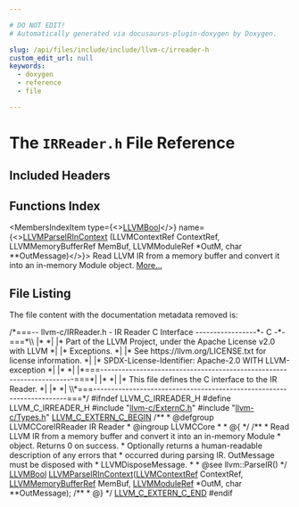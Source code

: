 ```yaml
---

# DO NOT EDIT!
# Automatically generated via docusaurus-plugin-doxygen by Doxygen.

slug: /api/files/include/include/llvm-c/irreader-h
custom_edit_url: null
keywords:
  - doxygen
  - reference
  - file

---
```





# The `IRReader.h` File Reference

<DoxygenPage pluginConfig={pluginConfig}>



## Included Headers

<IncludesList>
<IncludesListItem
  filePath="llvm-c/ExternC.h"
  permalink="/docs/api/files/include/include/llvm-c/externc-h"
  isLocal="true" />
<IncludesListItem
  filePath="llvm-c/Types.h"
  permalink="/docs/api/files/include/include/llvm-c/types-h"
  isLocal="true" />
</IncludesList>

## Functions Index

<MembersIndex>

<MembersIndexItem
  type={<><a href="/docs/api/groups/llvmcsupporttypes/#ga209de0bceb13179a973c6a45211617bd">LLVMBool</a></>}
  name={<><a href="/docs/api/groups/llvmccoreirreader/#ga319e4562ffb47ec6eba2eb70ffdbaa37">LLVMParseIRInContext</a> (LLVMContextRef ContextRef, LLVMMemoryBufferRef MemBuf, LLVMModuleRef &#42;OutM, char &#42;&#42;OutMessage)</>}>
Read LLVM IR from a memory buffer and convert it into an in-memory Module object. <a href="/docs/api/groups/llvmccoreirreader/#ga319e4562ffb47ec6eba2eb70ffdbaa37">More...</a>
</MembersIndexItem>

</MembersIndex>


## File Listing

The file content with the documentation metadata removed is:

<ProgramListing>

<Link id="l00001" /><CodeLine lineNumber="1"><Highlight kind="comment">/&#42;===-- llvm-c/IRReader.h - IR Reader C Interface -----------------&#42;- C -&#42;-===&#42;\\</Highlight></CodeLine>
<Link id="l00002" /><CodeLine lineNumber="2"><Highlight kind="comment">|&#42;                                                                            &#42;|</Highlight></CodeLine>
<Link id="l00003" /><CodeLine lineNumber="3"><Highlight kind="comment">|&#42; Part of the LLVM Project, under the Apache License v2.0 with LLVM          &#42;|</Highlight></CodeLine>
<Link id="l00004" /><CodeLine lineNumber="4"><Highlight kind="comment">|&#42; Exceptions.                                                                &#42;|</Highlight></CodeLine>
<Link id="l00005" /><CodeLine lineNumber="5"><Highlight kind="comment">|&#42; See https://llvm.org/LICENSE.txt for license information.                  &#42;|</Highlight></CodeLine>
<Link id="l00006" /><CodeLine lineNumber="6"><Highlight kind="comment">|&#42; SPDX-License-Identifier: Apache-2.0 WITH LLVM-exception                    &#42;|</Highlight></CodeLine>
<Link id="l00007" /><CodeLine lineNumber="7"><Highlight kind="comment">|&#42;                                                                            &#42;|</Highlight></CodeLine>
<Link id="l00008" /><CodeLine lineNumber="8"><Highlight kind="comment">|&#42;===----------------------------------------------------------------------===&#42;|</Highlight></CodeLine>
<Link id="l00009" /><CodeLine lineNumber="9"><Highlight kind="comment">|&#42;                                                                            &#42;|</Highlight></CodeLine>
<Link id="l00010" /><CodeLine lineNumber="10"><Highlight kind="comment">|&#42; This file defines the C interface to the IR Reader.                        &#42;|</Highlight></CodeLine>
<Link id="l00011" /><CodeLine lineNumber="11"><Highlight kind="comment">|&#42;                                                                            &#42;|</Highlight></CodeLine>
<Link id="l00012" /><CodeLine lineNumber="12"><Highlight kind="comment">\\&#42;===----------------------------------------------------------------------===&#42;/</Highlight><Highlight kind="normal"></Highlight></CodeLine>
<Link id="l00013" /><CodeLine lineNumber="13"><Highlight kind="normal"></Highlight></CodeLine>
<Link id="l00014" /><CodeLine lineNumber="14"><Highlight kind="normal"></Highlight><Highlight kind="preprocessor">#ifndef LLVM&#95;C&#95;IRREADER&#95;H</Highlight><Highlight kind="normal"></Highlight></CodeLine>
<Link id="l00015" /><CodeLine lineNumber="15"><Highlight kind="normal"></Highlight><Highlight kind="preprocessor">#define LLVM&#95;C&#95;IRREADER&#95;H</Highlight><Highlight kind="normal"></Highlight></CodeLine>
<Link id="l00016" /><CodeLine lineNumber="16"><Highlight kind="normal"></Highlight></CodeLine>
<Link id="l00017" /><CodeLine lineNumber="17"><Highlight kind="normal"></Highlight><Highlight kind="preprocessor">#include &quot;<a href="/docs/api/files/include/include/llvm-c/externc-h">llvm-c/ExternC.h</a>&quot;</Highlight><Highlight kind="normal"></Highlight></CodeLine>
<Link id="l00018" /><CodeLine lineNumber="18"><Highlight kind="normal"></Highlight><Highlight kind="preprocessor">#include &quot;<a href="/docs/api/files/include/include/llvm-c/types-h">llvm-c/Types.h</a>&quot;</Highlight><Highlight kind="normal"></Highlight></CodeLine>
<Link id="l00019" /><CodeLine lineNumber="19"><Highlight kind="normal"></Highlight></CodeLine>
<Link id="l00020" /><CodeLine lineNumber="20"><Highlight kind="normal"><a href="/docs/api/files/include/include/llvm-c/externc-h/#a4789aaabaa5bf3b7a549171b47cc4d4a">LLVM&#95;C&#95;EXTERN&#95;C&#95;BEGIN</a></Highlight></CodeLine>
<Link id="l00021" /><CodeLine lineNumber="21"><Highlight kind="normal"></Highlight><Highlight kind="comment"></Highlight></CodeLine>
<Link id="l00022" /><CodeLine lineNumber="22"><Highlight kind="comment">/&#42;&#42;</Highlight></CodeLine>
<Link id="l00023" /><CodeLine lineNumber="23"><Highlight kind="comment"> &#42; @defgroup LLVMCCoreIRReader IR Reader</Highlight></CodeLine>
<Link id="l00024" /><CodeLine lineNumber="24"><Highlight kind="comment"> &#42; @ingroup LLVMCCore</Highlight></CodeLine>
<Link id="l00025" /><CodeLine lineNumber="25"><Highlight kind="comment"> &#42;</Highlight></CodeLine>
<Link id="l00026" /><CodeLine lineNumber="26"><Highlight kind="comment"> &#42; @&#123;</Highlight></CodeLine>
<Link id="l00027" /><CodeLine lineNumber="27"><Highlight kind="comment"> &#42;/</Highlight><Highlight kind="normal"></Highlight></CodeLine>
<Link id="l00028" /><CodeLine lineNumber="28"><Highlight kind="normal"></Highlight><Highlight kind="comment"></Highlight></CodeLine>
<Link id="l00029" /><CodeLine lineNumber="29"><Highlight kind="comment">/&#42;&#42;</Highlight></CodeLine>
<Link id="l00030" /><CodeLine lineNumber="30"><Highlight kind="comment"> &#42; Read LLVM IR from a memory buffer and convert it into an in-memory Module</Highlight></CodeLine>
<Link id="l00031" /><CodeLine lineNumber="31"><Highlight kind="comment"> &#42; object. Returns 0 on success.</Highlight></CodeLine>
<Link id="l00032" /><CodeLine lineNumber="32"><Highlight kind="comment"> &#42; Optionally returns a human-readable description of any errors that</Highlight></CodeLine>
<Link id="l00033" /><CodeLine lineNumber="33"><Highlight kind="comment"> &#42; occurred during parsing IR. OutMessage must be disposed with</Highlight></CodeLine>
<Link id="l00034" /><CodeLine lineNumber="34"><Highlight kind="comment"> &#42; LLVMDisposeMessage.</Highlight></CodeLine>
<Link id="l00035" /><CodeLine lineNumber="35"><Highlight kind="comment"> &#42;</Highlight></CodeLine>
<Link id="l00036" /><CodeLine lineNumber="36"><Highlight kind="comment"> &#42; @see llvm::ParseIR()</Highlight></CodeLine>
<Link id="l00037" /><CodeLine lineNumber="37"><Highlight kind="comment"> &#42;/</Highlight><Highlight kind="normal"></Highlight></CodeLine>
<Link id="l00038" /><CodeLine lineNumber="38"><Highlight kind="normal"><a href="/docs/api/groups/llvmcsupporttypes/#ga209de0bceb13179a973c6a45211617bd">LLVMBool</a> <a href="/docs/api/groups/llvmccoreirreader/#ga319e4562ffb47ec6eba2eb70ffdbaa37">LLVMParseIRInContext</a>(<a href="/docs/api/groups/llvmcsupporttypes/#ga9c43e01525516ff6b4feab5166c5b1da">LLVMContextRef</a> ContextRef,</Highlight></CodeLine>
<Link id="l00039" /><CodeLine lineNumber="39"><Highlight kind="normal">                              <a href="/docs/api/groups/llvmcsupporttypes/#ga9867eaa7b17ba17405cdf2539bedb108">LLVMMemoryBufferRef</a> MemBuf, <a href="/docs/api/groups/llvmcsupporttypes/#gad1d1bb5f901c903a0cf09c5a053c9c56">LLVMModuleRef</a> &#42;OutM,</Highlight></CodeLine>
<Link id="l00040" /><CodeLine lineNumber="40"><Highlight kind="normal">                              </Highlight><Highlight kind="keywordtype">char</Highlight><Highlight kind="normal"> &#42;&#42;OutMessage);</Highlight></CodeLine>
<Link id="l00041" /><CodeLine lineNumber="41"><Highlight kind="normal"></Highlight><Highlight kind="comment"></Highlight></CodeLine>
<Link id="l00042" /><CodeLine lineNumber="42"><Highlight kind="comment">/&#42;&#42;</Highlight></CodeLine>
<Link id="l00043" /><CodeLine lineNumber="43"><Highlight kind="comment"> &#42; @&#125;</Highlight></CodeLine>
<Link id="l00044" /><CodeLine lineNumber="44"><Highlight kind="comment"> &#42;/</Highlight><Highlight kind="normal"></Highlight></CodeLine>
<Link id="l00045" /><CodeLine lineNumber="45"><Highlight kind="normal"></Highlight></CodeLine>
<Link id="l00046" /><CodeLine lineNumber="46"><Highlight kind="normal"><a href="/docs/api/files/include/include/llvm-c/externc-h/#ae016a3733553fe3990c8dfcec10d9d3a">LLVM&#95;C&#95;EXTERN&#95;C&#95;END</a></Highlight></CodeLine>
<Link id="l00047" /><CodeLine lineNumber="47"><Highlight kind="normal"></Highlight></CodeLine>
<Link id="l00048" /><CodeLine lineNumber="48"><Highlight kind="normal"></Highlight><Highlight kind="preprocessor">#endif</Highlight></CodeLine>

</ProgramListing>

</DoxygenPage>
